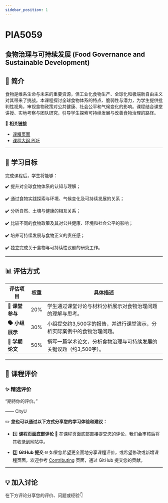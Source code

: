 ```yaml
---
sidebar_position: 1
---
```


# PIA5059
## 食物治理与可持续发展 (Food Governance and Sustainable Development)

## **📘 简介**
食物是维系生命与未来的重要资源，但工业化食物生产、全球化和极端新自由主义对其带来了挑战。本课程探讨全球食物体系的特点、脆弱性与潜力，为学生提供批判性视角，审视食物政策对公共健康、社会公平和气候变化的影响。课程结合课堂讲授、实地考察与团队研究，引导学生探索可持续发展与改善食物治理的路径。

🔗 **相关链接**
- [课程页面](https://www.cityu.edu.hk/catalogue/pg/202425/course/PIA5059.htm)
- [课程大纲 PDF](https://www.cityu.edu.hk/catalogue/pg/202425/course/PIA5059.pdf)

---

## **🎯 学习目标**

完成课程后，学生将能够：

✔️ 提升对全球食物体系的认知与理解；

✔️ 通过食物实践探索与环境、气候变化及可持续发展的关系；

✔️ 分析自然、土壤与健康的相互关系；

✔️ 比较不同的食物政策及其对公共健康、环境和社会公平的影响；

✔️ 培养可持续发展与食物正义的责任感；

✔️ 独立完成关于食物与可持续性议题的研究工作。

---

## **📊 评估方式**

| **评估项目**             | **权重** | **具体描述**                                                                                     |
|--------------------------|----------|--------------------------------------------------------------------------------------------------|
| **📖 课堂参与**          | 20%      | 学生通过课堂讨论与材料分析展示对食物治理问题的理解与思考。                                            |
| **🗣️ 小组展示**          | 30%      | 小组提交约3,500字的报告，并进行课堂演示，分析实际案例中的食物治理问题。                                   |
| **📄 学期论文**           | 50%      | 撰写一篇学术论文，分析食物治理与可持续发展的关键议题（约3,500字）。                                     |

---

## **💬 课程评价**

### ✨ **精选评价**
<div className={commentStyles.commentBox}>
    <p className={commentStyles.commentText}>
        “期待你的评价。”
    </p>
    <p className={commentStyles.commentAuthor}>—— CityU</p>
</div>

✏️ **您也可以通过以下方式分享您的学习体验和建议：**

- 1️⃣ **课程页面底部评论**
💬 在课程页面底部直接提交您的评论，我们会审核后将其收录到网站中。

- 2️⃣ **GitHub 提交**
🌐 如果您希望更全面地分享课程评价，或希望修改或新增课程页面，欢迎参考 [Contributing](/contributing) 页面，通过 GitHub 提交您的贡献。

---

## **💡 加入讨论**

在下方评论分享您的评价、问题或经验👇
<Utterances />
